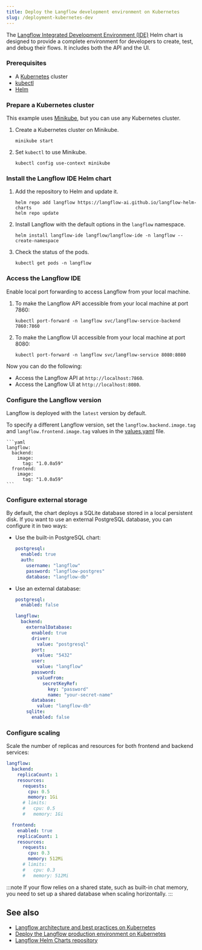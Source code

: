 ```yaml
---
title: Deploy the Langflow development environment on Kubernetes
slug: /deployment-kubernetes-dev
---
```



The [Langflow Integrated Development Environment (IDE)](https://github.com/langflow-ai/langflow-helm-charts/tree/main/charts/langflow-ide) Helm chart is designed to provide a complete environment for developers to create, test, and debug their flows. It includes both the API and the UI.

### Prerequisites

- A [Kubernetes](https://kubernetes.io/docs/setup/) cluster
- [kubectl](https://kubernetes.io/docs/tasks/tools/#kubectl)
- [Helm](https://helm.sh/docs/intro/install/)

### Prepare a Kubernetes cluster

This example uses [Minikube](https://minikube.sigs.k8s.io/docs/start/), but you can use any Kubernetes cluster.

1. Create a Kubernetes cluster on Minikube.

	```shell
	minikube start
	```

2. Set `kubectl` to use Minikube.

	```shell
	kubectl config use-context minikube
	```

### Install the Langflow IDE Helm chart

1. Add the repository to Helm and update it.

	```shell
	helm repo add langflow https://langflow-ai.github.io/langflow-helm-charts
	helm repo update
	```

2. Install Langflow with the default options in the `langflow` namespace.

	```shell
	helm install langflow-ide langflow/langflow-ide -n langflow --create-namespace
	```

3. Check the status of the pods.

	```shell
	kubectl get pods -n langflow
	```

### Access the Langflow IDE

Enable local port forwarding to access Langflow from your local machine.

1. To make the Langflow API accessible from your local machine at port 7860:
    ```shell
    kubectl port-forward -n langflow svc/langflow-service-backend 7860:7860
    ```

2. To make the Langflow UI accessible from your local machine at port 8080:
    ```shell
    kubectl port-forward -n langflow svc/langflow-service 8080:8080
    ```

Now you can do the following:
- Access the Langflow API at `http://localhost:7860`.
- Access the Langflow UI at `http://localhost:8080`.

### Configure the Langflow version

Langflow is deployed with the `latest` version by default.

To specify a different Langflow version, set the `langflow.backend.image.tag` and `langflow.frontend.image.tag` values in the [values.yaml](https://github.com/langflow-ai/langflow-helm-charts/blob/main/charts/langflow-ide/values.yaml) file.

    ```yaml
    langflow:
      backend:
        image:
          tag: "1.0.0a59"
      frontend:
        image:
          tag: "1.0.0a59"
    ```

### Configure external storage

By default, the chart deploys a SQLite database stored in a local persistent disk. If you want to use an external PostgreSQL database, you can configure it in two ways:

* Use the built-in PostgreSQL chart:
    ```yaml
    postgresql:
      enabled: true
      auth:
        username: "langflow"
        password: "langflow-postgres"
        database: "langflow-db"
    ```

* Use an external database:
    ```yaml
    postgresql:
      enabled: false

    langflow:
      backend:
        externalDatabase:
          enabled: true
          driver:
            value: "postgresql"
          port:
            value: "5432"
          user:
            value: "langflow"
          password:
            valueFrom:
              secretKeyRef:
                key: "password"
                name: "your-secret-name"
          database:
            value: "langflow-db"
        sqlite:
          enabled: false
    ```

### Configure scaling

Scale the number of replicas and resources for both frontend and backend services:

```yaml
langflow:
  backend:
    replicaCount: 1
    resources:
      requests:
        cpu: 0.5
        memory: 1Gi
      # limits:
      #   cpu: 0.5
      #   memory: 1Gi

  frontend:
    enabled: true
    replicaCount: 1
    resources:
      requests:
        cpu: 0.3
        memory: 512Mi
      # limits:
      #   cpu: 0.3
      #   memory: 512Mi
```

:::note
If your flow relies on a shared state, such as built-in chat memory, you need to set up a shared database when scaling horizontally.
:::

## See also

* [Langflow architecture and best practices on Kubernetes](/deployment-prod-best-practices)
* [Deploy the Langflow production environment on Kubernetes](/deployment-kubernetes-prod)
* [Langflow Helm Charts repository](https://github.com/langflow-ai/langflow-helm-charts)